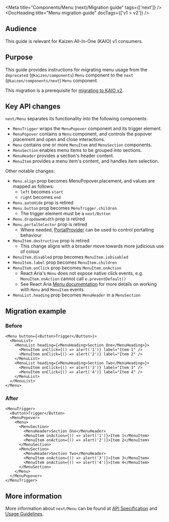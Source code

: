 
<Meta title="Components/Menu (next)/Migration guide" tags={['next']} />
<DocHeading title="Menu migration guide" docTags={['v1 > v2']} />

## Audience

This guide is relevant for Kaizen All-In-One (KAIO) v1 consumers.

## Purpose

This guide provides instructions for migrating menu usage from the `deprecated` (`@kaizen/components`) `Menu` component to the `next` (`@kaizen/components/next`) `Menu` component.

This migration is a prerequisite for [migrating to KAIO v2](/docs/releases-upcoming-major-releases--docs).

## Key API changes

`next/Menu` separates its functionality into the following components:

- `MenuTrigger` wraps the `MenuPopover` component and its trigger element.
- `MenuPopover` contains a `Menu` component, and controls the popover placement and open and close interactions.
- `Menu` contains one or more `MenuItem` and `MenuSection` components.
- `MenuSection` enables menu items to be grouped into sections.
- `MenuHeader` provides a section's header content.
- `MenuItem` provides a menu item's content, and handles item selection.

Other notable changes:

- `Menu.align` prop becomes MenuPopover.placement, and values are mapped as follows:
  - `left` becomes `start`
  - `right` becomes `end`
- `Menu.autoHide` prop is retired
- `Menu.button` prop becomes `MenuTrigger.children`
  - The trigger element must be a `next/Button`
- `Menu.dropdownWidth` prop is retired
- `Menu.portalSelector` prop is retired
  - Where needed, [PortalProvider](https://react-spectrum.adobe.com/react-aria/PortalProvider.html) can be used to control portalling behaviour
- `MenuItem.destructive` prop is retired
  - This change aligns with a broader move towards more judicious use of colour
- `MenuItem.disabled` prop becomes `MenuItem.isDisabled`
- `MenuItem.label` prop becomes `MenuItem.children`
- `MenuItem.onClick` prop becomes `MenuItem.onAction`
  - React Aria's `Menu` does not expose native click events, e.g. `MenuItem.onAction` cannot call `e.preventDefault()`
  - See React Aria [Menu documentation](https://react-spectrum.adobe.com/react-aria/Menu.html) for more details on working with `Menu` and `MenuItem` events
- `MenuList.heading` prop becomes `MenuHeader` in a `MenuSection`

## Migration example

### Before

```tsx
<Menu button={<Button>Trigger</Button>}>
  <MenuList>
    <MenuList heading={<MenuHeading>Section One</MenuHeading>}>
      <MenuItem onClick={() => alert('1')} label="Item 1" />
      <MenuItem onClick={() => alert('2')} label="Item 2" />
    </MenuList>
    <MenuList heading={<MenuHeading>Section Two</MenuHeading>}>
      <MenuItem onClick={() => alert('3')} label="Item 3" />
      <MenuItem onClick={() => alert('4')} label="Item 4" />
    </MenuList>
  </MenuList>
</Menu>
```

### After

```tsx
<MenuTrigger>
  <Button>Trigger</Button>
  <MenuPopover>
    <Menu>
      <MenuSection>
        <MenuHeader>Section One</MenuHeader>
        <MenuItem onAction={() => alert('1')}>Item 1</MenuItem>
        <MenuItem onAction={() => alert('2')}>Item 2</MenuItem>
      </MenuSection>
      <MenuSection>
        <MenuHeader>Section Two</MenuHeader>
        <MenuItem onAction={() => alert('3')}>Item 3</MenuItem>
        <MenuItem onAction={() => alert('4')}>Item 4</MenuItem>
      </MenuSection>
    </Menu>
  </MenuPopover>
</MenuTrigger>
```

## More information

More information about `next/Menu` can be found at [API Specification](/docs/components-menu-menu-next-api-specification--docs) and [Usage Guidelines](/docs/components-menu-menu-next-usage-guidelines--docs).
